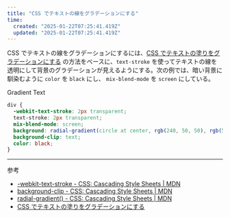 ```yaml
---
title: "CSS でテキストの線をグラデーションにする"
time:
  created: "2025-01-22T07:25:41.419Z"
  updated: "2025-01-22T07:25:41.419Z"
---
```


CSS でテキストの線をグラデーションにするには、[CSS でテキストの塗りをグラデーションにする](/notes/css-gradient-text) の方法をベースに、`text-stroke` を使ってテキストの線を透明にして背景のグラデーションが見えるようにする。次の例では、暗い背景に馴染むように `color` を `black` にし、 `mix-blend-mode` を `screen` にしている。

<Preview codeblock dark>
  <div style={{
    WebkitTextStroke: "2px transparent",
    textStroke: "2px transparent",
    mixBlendMode: "screen",
    background: "radial-gradient(circle at top center, rgb(240, 50, 50), rgb(50, 50, 255))",
    backgroundClip: "text",
    color: "black",
    fontSize: "clamp(2rem, 4vw, 4rem)",
    textAlign: "center",
    fontWeight: "bold",
    lineHeight: "1.1",
  }}>
  Gradient Text
  </div>
</Preview>

```css
div {
  -webkit-text-stroke: 2px transparent;
  text-stroke: 2px transparent;
  mix-blend-mode: screen;
  background: radial-gradient(circle at center, rgb(240, 50, 50), rgb(50, 50, 255));
  background-clip: text;
  color: black;
}
```

---

参考

- [-webkit-text-stroke - CSS: Cascading Style Sheets | MDN](https://developer.mozilla.org/en-US/docs/Web/CSS/-webkit-text-stroke)
- [background-clip - CSS: Cascading Style Sheets | MDN](https://developer.mozilla.org/en-US/docs/Web/CSS/background-clip)
- [radial-gradient() - CSS: Cascading Style Sheets | MDN](https://developer.mozilla.org/en-US/docs/Web/CSS/gradient/radial-gradient)
- [CSS でテキストの塗りをグラデーションにする](/notes/css-gradient-text)
